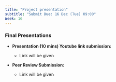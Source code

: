 ```yaml
---
title: "Project presentation"
subtitle: "Submit Due: 16 Dec (Tue) 09:00"
Week: 16
---
```


### **Final Presentations**

-   **Presentation (10 mins) Youtube link submission:**

    -   Link will be given

-   **Peer Review Submission:**

    -   Link will be given

<Br>
